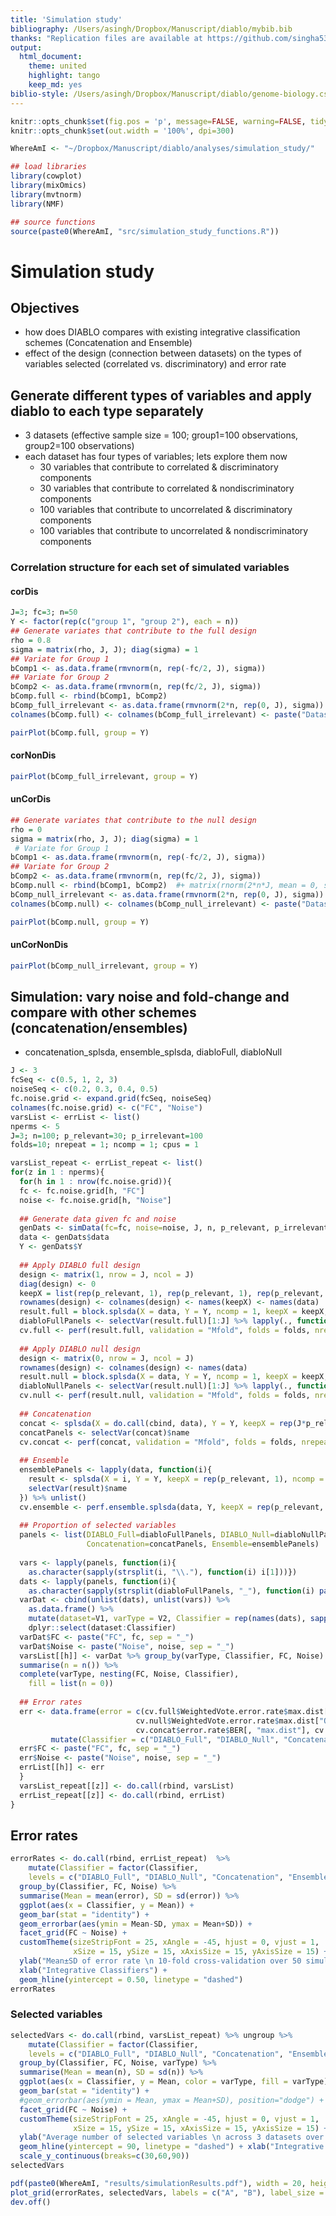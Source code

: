 ```yaml
---
title: 'Simulation study'
bibliography: /Users/asingh/Dropbox/Manuscript/diablo/mybib.bib
thanks: "Replication files are available at https://github.com/singha53/diablo"
output:
  html_document:
    theme: united
    highlight: tango
    keep_md: yes
biblio-style: /Users/asingh/Dropbox/Manuscript/diablo/genome-biology.csl
---
```


```r
knitr::opts_chunk$set(fig.pos = 'p', message=FALSE, warning=FALSE, tidy=TRUE) # Places figures on their own pages
knitr::opts_chunk$set(out.width = '100%', dpi=300)

WhereAmI <- "~/Dropbox/Manuscript/diablo/analyses/simulation_study/"

## load libraries
library(cowplot)
library(mixOmics)
library(mvtnorm)
library(NMF)

## source functions
source(paste0(WhereAmI, "src/simulation_study_functions.R"))
```

# Simulation study

## Objectives
* how does DIABLO compares with existing integrative classification schemes (Concatenation and Ensemble)
* effect of the design (connection between datasets) on the types of variables selected (correlated vs. discriminatory) and error rate

\pagebreak

## Generate different types of variables and apply diablo to each type separately
* 3 datasets (effective sample size = 100; group1=100 observations, group2=100 observations)
* each dataset has four types of variables; lets explore them now
  + 30 variables that contribute to correlated & discriminatory components
  + 30 variables that contribute to correlated & nondiscriminatory components
  + 100 variables that contribute to uncorrelated & discriminatory components
  + 100 variables that contribute to uncorrelated & nondiscriminatory components

### Correlation structure for each set of simulated variables

#### corDis

```r
J=3; fc=3; n=50
Y <- factor(rep(c("group 1", "group 2"), each = n))
## Generate variates that contribute to the full design
rho = 0.8
sigma = matrix(rho, J, J); diag(sigma) = 1
## Variate for Group 1
bComp1 <- as.data.frame(rmvnorm(n, rep(-fc/2, J), sigma))
## Variate for Group 2
bComp2 <- as.data.frame(rmvnorm(n, rep(fc/2, J), sigma))
bComp.full <- rbind(bComp1, bComp2) 
bComp_full_irrelevant <- as.data.frame(rmvnorm(2*n, rep(0, J), sigma))
colnames(bComp.full) <- colnames(bComp_full_irrelevant) <- paste("Dataset", 1:J, sep="_")

pairPlot(bComp.full, group = Y)
```

#### corNonDis

```r
pairPlot(bComp_full_irrelevant, group = Y)
```

#### unCorDis

```r
## Generate variates that contribute to the null design
rho = 0
sigma = matrix(rho, J, J); diag(sigma) = 1
 # Variate for Group 1
bComp1 <- as.data.frame(rmvnorm(n, rep(-fc/2, J), sigma))
## Variate for Group 2
bComp2 <- as.data.frame(rmvnorm(n, rep(fc/2, J), sigma))
bComp.null <- rbind(bComp1, bComp2)  #+ matrix(rnorm(2*n*J, mean = 0, sd = noise), nc = J)
bComp_null_irrelevant <- as.data.frame(rmvnorm(2*n, rep(0, J), sigma))
colnames(bComp.null) <- colnames(bComp_null_irrelevant) <- paste("Dataset", 1:J, sep="_")

pairPlot(bComp.null, group = Y)
```

#### unCorNonDis

```r
pairPlot(bComp_null_irrelevant, group = Y)
```


## Simulation: vary noise and fold-change and compare with other schemes (concatenation/ensembles)
* concatenation_splsda, ensemble_splsda, diabloFull, diabloNull

```r
J <- 3
fcSeq <- c(0.5, 1, 2, 3)
noiseSeq <- c(0.2, 0.3, 0.4, 0.5)
fc.noise.grid <- expand.grid(fcSeq, noiseSeq)
colnames(fc.noise.grid) <- c("FC", "Noise")
varsList <- errList <- list()
nperms <- 5
J=3; n=100; p_relevant=30; p_irrelevant=100
folds=10; nrepeat = 1; ncomp = 1; cpus = 1

varsList_repeat <- errList_repeat <- list()
for(z in 1 : nperms){
  for(h in 1 : nrow(fc.noise.grid)){
  fc <- fc.noise.grid[h, "FC"]
  noise <- fc.noise.grid[h, "Noise"]
  
  ## Generate data given fc and noise
  genDats <- simData(fc=fc, noise=noise, J, n, p_relevant, p_irrelevant)
  data <- genDats$data
  Y <- genDats$Y
  
  ## Apply DIABLO full design
  design <- matrix(1, nrow = J, ncol = J)
  diag(design) <- 0
  keepX = list(rep(p_relevant, 1), rep(p_relevant, 1), rep(p_relevant, 1))
  rownames(design) <- colnames(design) <- names(keepX) <- names(data)
  result.full = block.splsda(X = data, Y = Y, ncomp = 1, keepX = keepX, design = design)
  diabloFullPanels <- selectVar(result.full)[1:J] %>% lapply(., function(i){ i[[1]] }) %>% unlist(.)
  cv.full <- perf(result.full, validation = "Mfold", folds = folds, nrepeat = nrepeat, progressBar = FALSE)
  
  ## Apply DIABLO null design
  design <- matrix(0, nrow = J, ncol = J)
  rownames(design) <- colnames(design) <- names(data)
  result.null = block.splsda(X = data, Y = Y, ncomp = 1, keepX = keepX, design = design)
  diabloNullPanels <- selectVar(result.null)[1:J] %>% lapply(., function(i){ i[[1]] }) %>% unlist(.)
  cv.null <- perf(result.null, validation = "Mfold", folds = folds, nrepeat = nrepeat, cpus = cpus, progressBar = FALSE)
  
  ## Concatenation
  concat <- splsda(X = do.call(cbind, data), Y = Y, keepX = rep(J*p_relevant, 1), ncomp = 1)
  concatPanels <- selectVar(concat)$name
  cv.concat <- perf(concat, validation = "Mfold", folds = folds, nrepeat = nrepeat, progressBar = FALSE)
  
  ## Ensemble
  ensemblePanels <- lapply(data, function(i){
    result <- splsda(X = i, Y = Y, keepX = rep(p_relevant, 1), ncomp = ncomp)
    selectVar(result)$name
  }) %>% unlist()
  cv.ensemble <- perf.ensemble.splsda(data, Y, keepX = rep(p_relevant, 1), ncomp = ncomp, nrepeat = nrepeat, M = folds)
  
  ## Proportion of selected variables
  panels <- list(DIABLO_Full=diabloFullPanels, DIABLO_Null=diabloNullPanels,
                 Concatenation=concatPanels, Ensemble=ensemblePanels)
  
  vars <- lapply(panels, function(i){
    as.character(sapply(strsplit(i, "\\."), function(i) i[1]))})
  dats <- lapply(panels, function(i){
    as.character(sapply(strsplit(diabloFullPanels, "_"), function(i) paste(i[-1], collapse = "_")))})
  varDat <- cbind(unlist(dats), unlist(vars)) %>% 
    as.data.frame() %>% 
    mutate(dataset=V1, varType = V2, Classifier = rep(names(dats), sapply(dats, length))) %>% 
    dplyr::select(dataset:Classifier)
  varDat$FC <- paste("FC", fc, sep = "_")
  varDat$Noise <- paste("Noise", noise, sep = "_")
  varsList[[h]] <- varDat %>% group_by(varType, Classifier, FC, Noise) %>% 
  summarise(n = n()) %>% 
  complete(varType, nesting(FC, Noise, Classifier),
    fill = list(n = 0))
  
  ## Error rates
  err <- data.frame(error = c(cv.full$WeightedVote.error.rate$max.dist["Overall.BER", ],
                            cv.null$WeightedVote.error.rate$max.dist["Overall.BER", ], 
                            cv.concat$error.rate$BER[, "max.dist"], cv.ensemble$Mean)) %>% 
         mutate(Classifier = c("DIABLO_Full", "DIABLO_Null", "Concatenation", "Ensemble"))
  err$FC <- paste("FC", fc, sep = "_")
  err$Noise <- paste("Noise", noise, sep = "_")
  errList[[h]] <- err
  }
  varsList_repeat[[z]] <- do.call(rbind, varsList)
  errList_repeat[[z]] <- do.call(rbind, errList)
}

```

## Error rates

```r
errorRates <- do.call(rbind, errList_repeat)  %>% 
    mutate(Classifier = factor(Classifier, 
    levels = c("DIABLO_Full", "DIABLO_Null", "Concatenation", "Ensemble"))) %>% 
  group_by(Classifier, FC, Noise) %>% 
  summarise(Mean = mean(error), SD = sd(error)) %>% 
  ggplot(aes(x = Classifier, y = Mean)) +
  geom_bar(stat = "identity") + 
  geom_errorbar(aes(ymin = Mean-SD, ymax = Mean+SD)) +
  facet_grid(FC ~ Noise) +
  customTheme(sizeStripFont = 25, xAngle = -45, hjust = 0, vjust = 1, 
              xSize = 15, ySize = 15, xAxisSize = 15, yAxisSize = 15) +
  ylab("Mean±SD of error rate \n 10-fold cross-validation over 50 simulations") +
  xlab("Integrative Classifiers") +
  geom_hline(yintercept = 0.50, linetype = "dashed")
errorRates
```

### Selected variables

```r
selectedVars <- do.call(rbind, varsList_repeat) %>% ungroup %>% 
    mutate(Classifier = factor(Classifier, 
    levels = c("DIABLO_Full", "DIABLO_Null", "Concatenation", "Ensemble"))) %>% 
  group_by(Classifier, FC, Noise, varType) %>% 
  summarise(Mean = mean(n), SD = sd(n)) %>% 
  ggplot(aes(x = Classifier, y = Mean, color = varType, fill = varType)) +
  geom_bar(stat = "identity") + 
  #geom_errorbar(aes(ymin = Mean, ymax = Mean+SD), position="dodge") +
  facet_grid(FC ~ Noise) +
  customTheme(sizeStripFont = 25, xAngle = -45, hjust = 0, vjust = 1, 
              xSize = 15, ySize = 15, xAxisSize = 15, yAxisSize = 15) +
  ylab("Average number of selected variables \n across 3 datasets over 50 simulations") +
  geom_hline(yintercept = 90, linetype = "dashed") + xlab("Integrative Classifiers") +
  scale_y_continuous(breaks=c(30,60,90))
selectedVars

pdf(paste0(WhereAmI, "results/simulationResults.pdf"), width = 20, height = 10)
plot_grid(errorRates, selectedVars, labels = c("A", "B"), label_size = 30)
dev.off()
```
